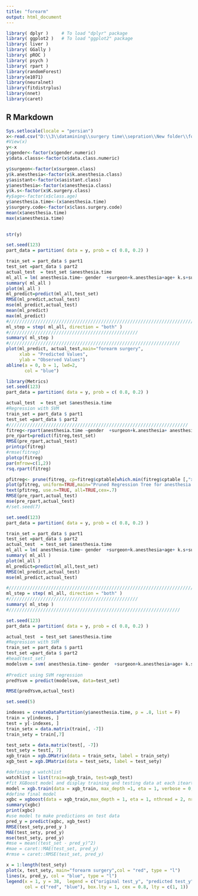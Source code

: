 ---
title: "forearm"
output: html_document
---

```{r setup, include=FALSE}
library( dplyr )     # To load "dplyr" package 
library( ggplot2 )   # To load "ggplot2" package
library( liver )
library( GGally )
library( pROC )
library( psych )
library( rpart )  
library(randomForest)
library(e1071)
library(neuralnet)
library(fitdistrplus)
library(nnet)
library(caret)
```

## R Markdown


```{r }
Sys.setlocale(locale = "persian")
x<-read.csv("D:\\3\\datamining\\surgery time\\sepration\\New folder\\forearm.csv", header = TRUE,fileEncoding = "UTF-8")#"UCS-2LE")
#View(x)
y<-x
y$gender<-factor(x$gender.numeric)
y$data.classs<-factor(x$data.class.numeric)

y$surgeon<-factor(x$surgeon.class)
y$k.anesthesia<-factor(x$k.anesthesia.class)
y$asistant<-factor(x$asistant.class)
y$anesthesia<-factor(x$anesthesia.class)
y$k.s<-factor(x$K.surgery.class)
#y$age<-factor(x$class.age)
y$anesthesia.time<-(x$anesthesia.time)
y$surgery.code<-factor(x$class.surgery.code)
mean(x$anesthesia.time)
max(x$anesthesia.time)
  

str(y)

```

```{r}
set.seed(123)
part_data = partition( data = y, prob = c( 0.8, 0.2) )

train_set = part_data $ part1
test_set =part_data $ part2
actual_test  = test_set $anesthesia.time 
ml_all = lm( anesthesia.time~ gender  +surgeon+k.anesthesia+age+ k.s+surgery.code, data = train_set)
summary( ml_all )
plot(ml_all )
ml_predict=predict(ml_all,test_set)
RMSE(ml_predict,actual_test)
mse(ml_predict,actual_test)
mean(ml_predict)
max(ml_predict)
#//////////////////////////////////////////////////////////////////////////////
ml_step = step( ml_all, direction = "both" )
#/////////////////////////////////////////////////
summary( ml_step )
#/////////////////////////////////////////////////////////////////
plot(ml_predict, actual_test,main="forearm surgery",
     xlab = "Predicted Values",
     ylab = "Observed Values")
abline(a = 0, b = 1, lwd=2,
       col = "blue")
```



```{r cars}
library(Metrics)
set.seed(123)
part_data = partition( data = y, prob = c( 0.8, 0.2) )

actual_test  = test_set $anesthesia.time 
#Regression with SVM
train_set = part_data $ part1
test_set =part_data $ part2
#////////////////////////////////////////////////////////////////////
fitreg<-rpart(anesthesia.time ~gender  +surgeon+k.anesthesia+ anesthesia+age+ k.s+surgery.code ,method="anova",data=train_set)
pre_rpart=predict(fitreg,test_set)
RMSE(pre_rpart,actual_test)
printcp(fitreg)
#rmse(fitreg)
plotcp(fitreg)
par(mfrow=c(1,2))
rsq.rpart(fitreg)

pfitreg<- prune(fitreg, cp=fitreg$cptable[which.min(fitreg$cptable [,"xerror"]) ,"CP"]) # from cptable   
plot(pfitreg, uniform=TRUE,main="Pruned Regression Tree for anesthesia.time")
text(pfitreg, use.n=TRUE, all=TRUE,cex=.7)
RMSE(pre_rpart,actual_test)
mse(pre_rpart,actual_test)
#/set.seed(7)
```



```{r}
set.seed(123)
part_data = partition( data = y, prob = c( 0.8, 0.2) )

train_set = part_data $ part1
test_set =part_data $ part2
actual_test  = test_set $anesthesia.time 
ml_all = lm( anesthesia.time~ gender  +surgeon+k.anesthesia+age+ k.s+surgery.code, data = train_set)
summary( ml_all )
plot(ml_all )
ml_predict=predict(ml_all,test_set)
RMSE(ml_predict,actual_test)
mse(ml_predict,actual_test)

#//////////////////////////////////////////////////////////////////////////////
ml_step = step( ml_all, direction = "both" )
#/////////////////////////////////////////////////
summary( ml_step )
#/////////////////////////////////////////////////////////////////

```





```{r }
set.seed(123)
part_data = partition( data = y, prob = c( 0.8, 0.2) )

actual_test  = test_set $anesthesia.time 
#Regression with SVM
train_set = part_data $ part1
test_set =part_data $ part2
#head(test_set)
modelsvm = svm( anesthesia.time~ gender  +surgeon+k.anesthesia+age+ k.s+surgery.code, data = y)
 
#Predict using SVM regression
predYsvm = predict(modelsvm, data=test_set)

RMSE(predYsvm,actual_test)

```


```{r}
set.seed(5)

indexes = createDataPartition(y$anesthesia.time, p = .8, list = F)
train = y[indexes, ]
test = y[-indexes, ]
train_setx = data.matrix(train[, -7])
train_sety = train[,7]

test_setx = data.matrix(test[, -7])
test_sety = test[, 7]
xgb_train = xgb.DMatrix(data = train_setx, label = train_sety)
xgb_test = xgb.DMatrix(data = test_setx, label = test_sety)

#defining a watchlist
watchlist = list(train=xgb_train, test=xgb_test)
#fit XGBoost model and display training and testing data at each iteartion
model = xgb.train(data = xgb_train, max_depth =1, eta = 1, verbose = 0, nthread = 2, watchlist=watchlist, nrounds = 0)
#define final model
xgbc = xgboost(data = xgb_train,max_depth = 1, eta = 1, nthread = 2, nrounds = 0,label=xgb_test)
summary(xgbc)
print(xgbc)
#use model to make predictions on test data
pred_y = predict(xgbc, xgb_test)
RMSE(test_sety,pred_y )
MAE(test_sety, pred_y)
mse(test_sety, pred_y)
#mse = mean((test_set - pred_y)^2)
#mae = caret::MAE(test_set, pred_y)
#rmse = caret::RMSE(test_set, pred_y)

x = 1:length(test_sety)
plot(x, test_sety, main="forearm surgery",col = "red", type = "l")
lines(x, pred_y, col = "blue", type = "l")
legend(x = 1, y = 38,  legend = c("original test_y", "predicted test_y"), 
       col = c("red", "blue"), box.lty = 1, cex = 0.8, lty = c(1, 1))
```

